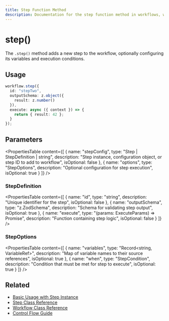 ```yaml
---
title: Step Function Method
description: Documentation for the step function method in workflows, which adds a new step to the workflow.
---
```


# step()

The `.step()` method adds a new step to the workflow, optionally configuring its variables and execution conditions.

## Usage

```typescript
workflow.step({
  id: "stepTwo",
  outputSchema: z.object({
    result: z.number()
  }),
  execute: async ({ context }) => {
    return { result: 42 };
  }
});
```

## Parameters

<PropertiesTable
  content={[
    {
      name: "stepConfig",
      type: "Step | StepDefinition | string",
      description: "Step instance, configuration object, or step ID to add to workflow",
      isOptional: false
    },
    {
      name: "options",
      type: "StepOptions",
      description: "Optional configuration for step execution",
      isOptional: true
    }
  ]}
/>

### StepDefinition

<PropertiesTable
  content={[
    {
      name: "id",
      type: "string",
      description: "Unique identifier for the step",
      isOptional: false
    },
    {
      name: "outputSchema",
      type: "z.ZodSchema",
      description: "Schema for validating step output",
      isOptional: true
    },
    {
      name: "execute",
      type: "(params: ExecuteParams) => Promise<any>",
      description: "Function containing step logic",
      isOptional: false
    }
  ]}
/>

### StepOptions

<PropertiesTable
  content={[
    {
      name: "variables",
      type: "Record<string, VariableRef>",
      description: "Map of variable names to their source references",
      isOptional: true
    },
    {
      name: "when",
      type: "StepCondition",
      description: "Condition that must be met for step to execute",
      isOptional: true
    }
  ]}
/>

## Related
- [Basic Usage with Step Instance](../../workflows/steps.mdx)
- [Step Class Reference](./step-class.mdx)
- [Workflow Class Reference](./workflow.mdx)
- [Control Flow Guide](../../workflows/control-flow.mdx)
```
